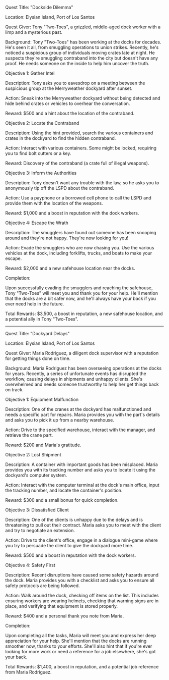 Quest Title: "Dockside Dilemma"

Location: Elysian Island, Port of Los Santos

Quest Giver: Tony "Two-Toes", a grizzled, middle-aged dock worker with a limp and a mysterious past.

Background:
Tony "Two-Toes" has been working at the docks for decades. He's seen it all, from smuggling operations to union strikes. Recently, he's noticed a suspicious group of individuals moving crates late at night. He suspects they're smuggling contraband into the city but doesn't have any proof. He needs someone on the inside to help him uncover the truth.

Objective 1: Gather Intel

Description: Tony asks you to eavesdrop on a meeting between the suspicious group at the Merryweather dockyard after sunset.

Action: Sneak into the Merryweather dockyard without being detected and hide behind crates or vehicles to overhear the conversation.

Reward: $500 and a hint about the location of the contraband.

Objective 2: Locate the Contraband

Description: Using the hint provided, search the various containers and crates in the dockyard to find the hidden contraband.

Action: Interact with various containers. Some might be locked, requiring you to find bolt cutters or a key.

Reward: Discovery of the contraband (a crate full of illegal weapons).

Objective 3: Inform the Authorities

Description: Tony doesn't want any trouble with the law, so he asks you to anonymously tip off the LSPD about the contraband.

Action: Use a payphone or a borrowed cell phone to call the LSPD and provide them with the location of the weapons.

Reward: $1,000 and a boost in reputation with the dock workers.

Objective 4: Escape the Wrath

Description: The smugglers have found out someone has been snooping around and they're not happy. They're now looking for you!

Action: Evade the smugglers who are now chasing you. Use the various vehicles at the dock, including forklifts, trucks, and boats to make your escape.

Reward: $2,000 and a new safehouse location near the docks.

Completion:

Upon successfully evading the smugglers and reaching the safehouse, Tony "Two-Toes" will meet you and thank you for your help. He'll mention that the docks are a bit safer now, and he'll always have your back if you ever need help in the future.

Total Rewards: $3,500, a boost in reputation, a new safehouse location, and a potential ally in Tony "Two-Toes".

---

Quest Title: "Dockyard Delays"

Location: Elysian Island, Port of Los Santos

Quest Giver: Maria Rodriguez, a diligent dock supervisor with a reputation for getting things done on time.

Background:
Maria Rodriguez has been overseeing operations at the docks for years. Recently, a series of unfortunate events has disrupted the workflow, causing delays in shipments and unhappy clients. She's overwhelmed and needs someone trustworthy to help her get things back on track.

Objective 1: Equipment Malfunction

Description: One of the cranes at the dockyard has malfunctioned and needs a specific part for repairs. Maria provides you with the part's details and asks you to pick it up from a nearby warehouse.

Action: Drive to the specified warehouse, interact with the manager, and retrieve the crane part.

Reward: $200 and Maria's gratitude.

Objective 2: Lost Shipment

Description: A container with important goods has been misplaced. Maria provides you with its tracking number and asks you to locate it using the dockyard's computer system.

Action: Interact with the computer terminal at the dock's main office, input the tracking number, and locate the container's position.

Reward: $300 and a small bonus for quick completion.

Objective 3: Dissatisfied Client

Description: One of the clients is unhappy due to the delays and is threatening to pull out their contract. Maria asks you to meet with the client and try to negotiate an extension.

Action: Drive to the client's office, engage in a dialogue mini-game where you try to persuade the client to give the dockyard more time.

Reward: $500 and a boost in reputation with the dock workers.

Objective 4: Safety First

Description: Recent disruptions have caused some safety hazards around the dock. Maria provides you with a checklist and asks you to ensure all safety protocols are being followed.

Action: Walk around the dock, checking off items on the list. This includes ensuring workers are wearing helmets, checking that warning signs are in place, and verifying that equipment is stored properly.

Reward: $400 and a personal thank you note from Maria.

Completion:

Upon completing all the tasks, Maria will meet you and express her deep appreciation for your help. She'll mention that the docks are running smoother now, thanks to your efforts. She'll also hint that if you're ever looking for more work or need a reference for a job elsewhere, she's got your back.

Total Rewards: $1,400, a boost in reputation, and a potential job reference from Maria Rodriguez.
